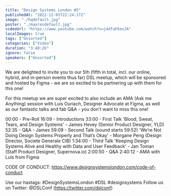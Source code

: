 ```yaml
---
title: "Design Systems London #5"
publishedAt: "2022-12-01T22:24:17Z"
image: "./hqdefault.jpg"
poster: "./maxresdefault.jpg"
videoUrl: "https://www.youtube.com/watch?v=j4dfah5osJA"
localImages: true
tags: ["Unsorted"]
categories: ["Video"]
duration: "3:40:26"
ignore: false
speakers: ["Unsorted"]
---
```


We are delighted to invite you to our 5th (fifth in total, incl. our online, hybrid, and in-person events thus far) DSL meetup, which will be sponsored and hosted by Figma - we are so excited to be partnering up with them for this one!

For this meetup we are super excited to also include an AMA (Ask me Anything) session with Luis Ouriach, Designer Advocate at Figma, as well as our fantastic talks and fab Q&A - you don't want to miss this one!

00:00 - Pre-Roll
16:09 - Introductions
33:00 - First Talk
'Blood, Sweat, Tears, and Design Systems' - James Hevey (Senior Product Designer, YLD)
52:35 - Q&A - James
59:09 - Second Talk (sound starts 59:52)
'We’re Not Doing Design Systems Properly and That’s Okay' - Morgane Peng (Design Director, Societe Generale CIB)
1:34:00 - Third Talk
'Keeping Design Systems Alive and Healthy with Data and User Feedback' - Jan Toman (Staff Product Designer, Supernova.io)
2:00:50 - Q&A
2:40:12 - AMA with Luis from Figma

CODE OF CONDUCT:
https://www.designsystemslondon.com/code-of-conduct

Use our hastags: #DesignSystemsLondon #DSL #designsystems
Follow us on Twitter:
@DSLConf (https://twitter.com/dslconf)
